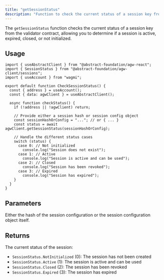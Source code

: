 ```yaml
---
title: "getSessionStatus"
description: "Function to check the current status of a session key from the validator contract."
---
```


The `getSessionStatus` function checks the current status of a session key from the validator contract, allowing you to determine if a session is active, expired, closed, or not initialized.

## Usage

```tsx
import { useAbstractClient } from "@abstract-foundation/agw-react";
import { SessionStatus } from "@abstract-foundation/agw-client/sessions";
import { useAccount } from "wagmi";

export default function CheckSessionStatus() {
  const { address } = useAccount();
  const { data: agwClient } = useAbstractClient();
  
  async function checkStatus() {
    if (!address || !agwClient) return;

    // Provide either a session hash or session config object
    const sessionHashOrConfig = "..."; // or { ... }
    const status = await agwClient.getSessionStatus(sessionHashOrConfig);

    // Handle the different status cases
    switch (status) {
      case 0: // Not initialized
        console.log("Session does not exist");
      case 1: // Active
        console.log("Session is active and can be used");
      case 2: // Closed
        console.log("Session has been revoked");
      case 3: // Expired
        console.log("Session has expired");
    }
  }
}
```

## Parameters

<ResponseField name="sessionHashOrConfig" type="Hash | SessionConfig" required>
  Either the hash of the session configuration or the session configuration
  object itself.
</ResponseField>

## Returns

<ResponseField name="status" type="SessionStatus">
  The current status of the session: 
  
- `SessionStatus.NotInitialized` (0): The session has not been created 
- `SessionStatus.Active` (1): The session is active and can be used 
- `SessionStatus.Closed` (2): The session has been revoked 
- `SessionStatus.Expired` (3): The session has expired
</ResponseField>
